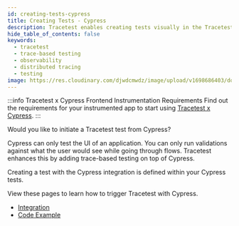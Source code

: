 ```yaml
---
id: creating-tests-cypress
title: Creating Tests - Cypress
description: Tracetest enables creating tests visually in the Tracetest Web UI.
hide_table_of_contents: false
keywords:
  - tracetest
  - trace-based testing
  - observability
  - distributed tracing
  - testing
image: https://res.cloudinary.com/djwdcmwdz/image/upload/v1698686403/docs/Blog_Thumbnail_14_rsvkmo.jpg
---
```


:::info Tracetest x Cypress Frontend Instrumentation Requirements
Find out the requirements for your instrumented app to start using [Tracetest x Cypress](https://tracetest.io/blog/tracetest-tip-instrumentation-for-end-to-end-tests).
:::

Would you like to initiate a Tracetest test from Cypress?

Cypress can only test the UI of an application. You can only run validations against what the user would see while going through flows. Tracetest enhances this by adding trace-based testing on top of Cypress.

Creating a test with the Cypress integration is defined within your Cypress tests.

View these pages to learn how to trigger Tracetest with Cypress.

- [Integration](/tools-and-integrations/cypress)
- [Code Example](https://github.com/kubeshop/pokeshop/blob/master/cypress/e2e/1-getting-started/home.cy.ts)
